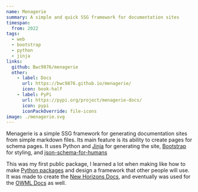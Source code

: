 ```yaml
---
name: Menagerie
summary: A simple and quick SSG framework for documentation sites
timespan:
  from: 2022
tags:
  - web
  - bootstrap
  - python
  - jinja
links:
  github: Bwc9876/menagerie
  other:
    - label: Docs
      url: https://bwc9876.github.io/menagerie/
      icon: book-half
    - label: PyPi
      url: https://pypi.org/project/menagerie-docs/
      icon: pypi
      iconPackOverride: file-icons
image: ./menagerie.svg
---
```



Menagerie is a simple SSG framework for generating documentation sites from
simple markdown files. Its main feature is its ability to create pages for schema
pages. It uses Python and [Jinja](https://jinja.palletsprojects.com/en/3.1.x/)
for generating the site,
[Bootstrap](https://getbootstrap.com/) for styling, and
[json-schema-for-humans](https://github.com/coveooss/json-schema-for-humans)

This was my first public package, I learned a lot when making like how to make
[Python packages](https://pypi.org/project/menagerie-docs/) and
design a framework that other people will use.
It was made to create the [New Horizons Docs](https://nh.outerwildsmods.com),
and eventually was used for the [OWML Docs](https://owml.outerwildsmods.com) as well.
